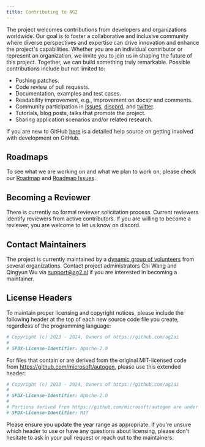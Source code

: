 ```yaml
---
title: Contributing to AG2
---
```


The project welcomes contributions from developers and organizations worldwide. Our goal is to foster a collaborative and inclusive community where diverse perspectives and expertise can drive innovation and enhance the project's capabilities. Whether you are an individual contributor or represent an organization, we invite you to join us in shaping the future of this project. Together, we can build something truly remarkable. Possible contributions include but not limited to:

- Pushing patches.
- Code review of pull requests.
- Documentation, examples and test cases.
- Readability improvement, e.g., improvement on docstr and comments.
- Community participation in [issues](https://github.com/ag2ai/ag2/issues), [discord](https://discord.gg/pAbnFJrkgZ), and [twitter](https://twitter.com/Chi_Wang_).
- Tutorials, blog posts, talks that promote the project.
- Sharing application scenarios and/or related research.

If you are new to GitHub [here](https://docs.github.com/en/pull-requests/collaborating-with-pull-requests) is a detailed help source on getting involved with development on GitHub.

## Roadmaps

To see what we are working on and what we plan to work on, please check our
[Roadmap](https://ag2ai.com/roadmap) and [Roadmap Issues](https://github.com/ag2ai/ag2/issues?q=is%3Aopen+is%3Aissue+label%3Aroadmap).

## Becoming a Reviewer

There is currently no formal reviewer solicitation process. Current reviewers identify reviewers from active contributors. If you are willing to become a reviewer, you are welcome to let us know on discord.

## Contact Maintainers

The project is currently maintained by a [dynamic group of volunteers](https://github.com/ag2ai/ag2/blob/main/MAINTAINERS.md) from several organizations. Contact project administrators Chi Wang and Qingyun Wu via support@ag2.ai if you are interested in becoming a maintainer.


## License Headers

To maintain proper licensing and copyright notices, please include the following header at the top of each new source code file you create, regardless of the programming language:

```python
# Copyright (c) 2023 - 2024, Owners of https://github.com/ag2ai
#
# SPDX-License-Identifier: Apache-2.0
```

For files that contain or are derived from the original MIT-licensed code from https://github.com/microsoft/autogen, please use this extended header:

```python
# Copyright (c) 2023 - 2024, Owners of https://github.com/ag2ai
#
# SPDX-License-Identifier: Apache-2.0
#
# Portions derived from https://github.com/microsoft/autogen are under the MIT License.
# SPDX-License-Identifier: MIT
```

Please ensure you update the year range as appropriate. If you're unsure which header to use or have any questions about licensing, please don't hesitate to ask in your pull request or reach out to the maintainers.
